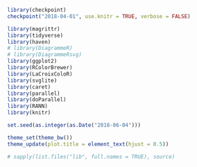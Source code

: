 ```r
library(checkpoint)
checkpoint("2018-04-01", use.knitr = TRUE, verbose = FALSE)

library(magrittr)
library(tidyverse)
library(haven)
# library(DiagrammeR)
# library(DiagrammeRsvg)
library(ggplot2)
library(RColorBrewer)
library(LaCroixColoR)
library(svglite)
library(caret)
library(parallel)
library(doParallel)
library(RANN)
library(knitr)

set.seed(as.integer(as.Date("2018-06-04")))

theme_set(theme_bw())
theme_update(plot.title = element_text(hjust = 0.5))

# sapply(list.files("lib", full.names = TRUE), source)
```
